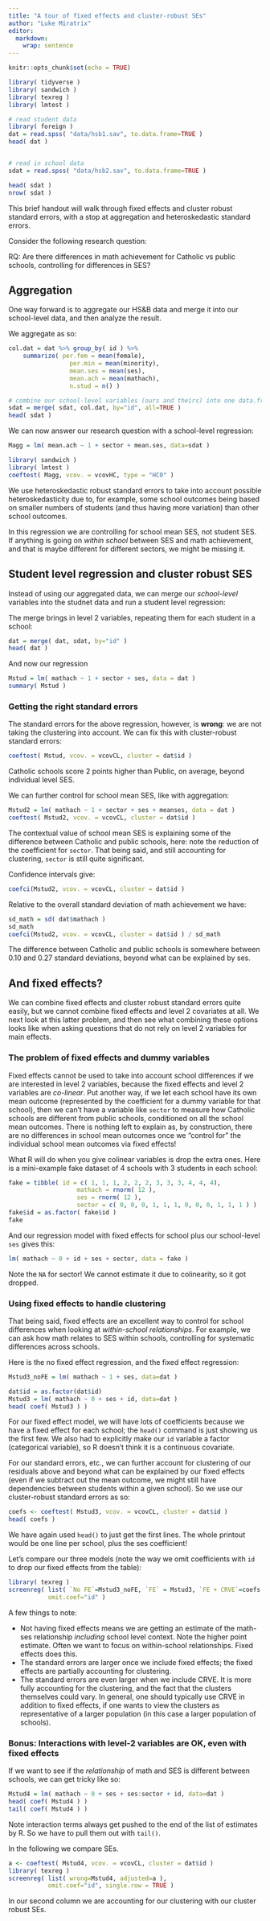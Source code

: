 ```yaml
---
title: "A tour of fixed effects and cluster-robust SEs"
author: "Luke Miratrix"
editor: 
  markdown: 
    wrap: sentence
---
```


```r
knitr::opts_chunk$set(echo = TRUE)

library( tidyverse )
library( sandwich )
library( texreg )
library( lmtest )

# read student data
library( foreign )
dat = read.spss( "data/hsb1.sav", to.data.frame=TRUE )
head( dat )


# read in school data
sdat = read.spss( "data/hsb2.sav", to.data.frame=TRUE )

head( sdat )
nrow( sdat )


```

This brief handout will walk through fixed effects and cluster robust standard errors, with a stop at aggregation and heteroskedastic standard errors.

Consider the following research question:

RQ: Are there differences in math achievement for Catholic vs public schools, controlling for differences in SES?

## Aggregation

One way forward is to aggregate our HS&B data and merge it into our school-level data, and then analyze the result.

We aggregate as so:

```r
col.dat = dat %>% group_by( id ) %>% 
    summarize( per.fem = mean(female),
                 per.min = mean(minority),
                 mean.ses = mean(ses),
                 mean.ach = mean(mathach),
                 n.stud = n() )

# combine our school-level variables (ours and theirs) into one data.frame
sdat = merge( sdat, col.dat, by="id", all=TRUE )
head( sdat )

```

We can now answer our research question with a school-level regression:

```r
Magg = lm( mean.ach ~ 1 + sector + mean.ses, data=sdat )

library( sandwich )
library( lmtest )
coeftest( Magg, vcov. = vcovHC, type = "HC0" )
```

We use heteroskedastic robust standard errors to take into account possible heteroskedasticity due to, for example, some school outcomes being based on smaller numbers of students (and thus having more variation) than other school outcomes.

In this regression we are controlling for school mean SES, not student SES.
If anything is going on *within school* between SES and math achievement, and that is maybe different for different sectors, we might be missing it.

## Student level regression and cluster robust SES

Instead of using our aggregated data, we can merge our *school-level* variables into the studnet data and run a student level regression:

The merge brings in level 2 variables, repeating them for each student in a school:

```r
dat = merge( dat, sdat, by="id" )
head( dat )
```

And now our regression

```r
Mstud = lm( mathach ~ 1 + sector + ses, data = dat )
summary( Mstud )
```

### Getting the right standard errors

The standard errors for the above regression, however, is **wrong**: we are not taking the clustering into account.
We can fix this with cluster-robust standard errors:

```r
coeftest( Mstud, vcov. = vcovCL, cluster = dat$id )
```

Catholic schools score 2 points higher than Public, on average, beyond individual level SES.

We can further control for school mean SES, like with aggregation:

```r
Mstud2 = lm( mathach ~ 1 + sector + ses + meanses, data = dat )
coeftest( Mstud2, vcov. = vcovCL, cluster = dat$id )
```

The contextual value of school mean SES is explaining some of the difference between Catholic and public schools, here: note the reduction of the coefficient for `sector`.
That being said, and still accounting for clustering, `sector` is still quite significant.

Confidence intervals give:

```r
coefci(Mstud2, vcov. = vcovCL, cluster = dat$id )
```

Relative to the overall standard deviation of math achievement we have:

```r
sd_math = sd( dat$mathach )
sd_math
coefci(Mstud2, vcov. = vcovCL, cluster = dat$id ) / sd_math
```

The difference between Catholic and public schools is somewhere between 0.10 and 0.27 standard deviations, beyond what can be explained by ses.

## And fixed effects?

We can combine fixed effects and cluster robust standard errors quite easily, but we cannot combine fixed effects and level 2 covariates at all.
We next look at this latter problem, and then see what combining these options looks like when asking questions that do not rely on level 2 variables for main effects.

### The problem of fixed effects and dummy variables

Fixed effects cannot be used to take into account school differences if we are interested in level 2 variables, because the fixed effects and level 2 variables are *co-linear*.
Put another way, if we let each school have its own mean outcome (represented by the coefficient for a dummy variable for that school), then we can't have a variable like `sector` to measure how Catholic schools are different from public schools, conditioned on all the school mean outcomes.
There is nothing left to explain as, by construction, there are no differences in school mean outcomes once we "control for" the individual school mean outcomes via fixed effects!

What R will do when you give colinear variables is drop the extra ones.
Here is a mini-example fake dataset of 4 schools with 3 students in each school:

```r
fake = tibble( id = c( 1, 1, 1, 2, 2, 2, 3, 3, 3, 4, 4, 4),
                   mathach = rnorm( 12 ),
                   ses = rnorm( 12 ),
                   sector = c( 0, 0, 0, 1, 1, 1, 0, 0, 0, 1, 1, 1 ) )
fake$id = as.factor( fake$id )
fake
```

And our regression model with fixed effects for school plus our school-level `ses` gives this:

```r
lm( mathach ~ 0 + id + ses + sector, data = fake )
```

Note the `NA` for sector!
We cannot estimate it due to colinearity, so it got dropped.

### Using fixed effects to handle clustering

That being said, fixed effects are an excellent way to control for school differences when looking at *within-school relationships*.
For example, we can ask how math relates to SES within schools, controlling for systematic differences across schools.

Here is the no fixed effect regression, and the fixed effect regression:

```r
Mstud3_noFE = lm( mathach ~ 1 + ses, data=dat )

dat$id = as.factor(dat$id)
Mstud3 = lm( mathach ~ 0 + ses + id, data=dat )
head( coef( Mstud3 ) )
```

For our fixed effect model, we will have lots of coefficients because we have a fixed effect for each school; the `head()` command is just showing us the first few.
We also had to explicitly make our `id` variable a factor (categorical variable), so R doesn't think it is a continuous covariate.

For our standard errors, etc., we can further account for clustering of our residuals above and beyond what can be explained by our fixed effects (even if we subtract out the mean outcome, we might still have dependencies between students within a given school).
So we use our cluster-robust standard errors as so:

```r
coefs <- coeftest( Mstud3, vcov. = vcovCL, cluster = dat$id )
head( coefs )
```

We have again used `head()` to just get the first lines.
The whole printout would be one line per school, plus the ses coefficient!

Let's compare our three models (note the way we omit coefficients with `id` to drop our fixed effects from the table):

```r
library( texreg )
screenreg( list( `No FE`=Mstud3_noFE, `FE` = Mstud3, `FE + CRVE`=coefs ), 
           omit.coef="id" )

```

A few things to note:

-   Not having fixed effects means we are getting an estimate of the math-ses relationship *including* school level context. Note the higher point estimate. Often we want to focus on within-school relationships. Fixed effects does this.
-   The standard errors are larger once we include fixed effects; the fixed effects are partially accounting for clustering.
-   The standard errors are even larger when we include CRVE. It is more fully accounting for the clustering, and the fact that the clusters themselves could vary. In general, one should typically use CRVE in addition to fixed effects, if one wants to view the clusters as representative of a larger population (in this case a larger population of schools).

### Bonus: Interactions with level-2 variables are OK, even with fixed effects

If we want to see if the *relationship* of math and SES is different between schools, we can get tricky like so:

```r
Mstud4 = lm( mathach ~ 0 + ses + ses:sector + id, data=dat )
head( coef( Mstud4 ) )
tail( coef( Mstud4 ) )
```

Note interaction terms always get pushed to the end of the list of estimates by R.
So we have to pull them out with `tail()`.

In the following we compare SEs.

```r
a <- coeftest( Mstud4, vcov. = vcovCL, cluster = dat$id )
library( texreg )
screenreg( list( wrong=Mstud4, adjusted=a ), 
           omit.coef="id", single.row = TRUE )
```

In our second column we are accounting for our clustering with our cluster robust SEs.
